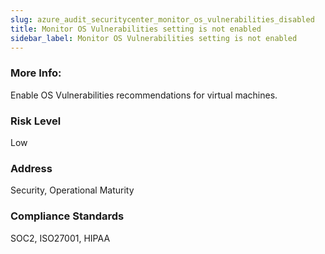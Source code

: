 ```yaml
---
slug: azure_audit_securitycenter_monitor_os_vulnerabilities_disabled
title: Monitor OS Vulnerabilities setting is not enabled
sidebar_label: Monitor OS Vulnerabilities setting is not enabled
---
```


### More Info:

Enable OS Vulnerabilities recommendations for virtual machines.

### Risk Level

Low

### Address

Security, Operational Maturity

### Compliance Standards

SOC2, ISO27001, HIPAA

